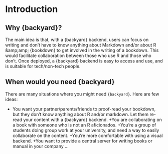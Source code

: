 # Introduction {#intro}

## Why {backyard}?

The main idea is that, with a {backyard} backend, users can focus on writing and don’t have to know anything about Markdown and/or about R &amp;amp;amp; {bookdown} to get involved in the writing of a bookdown. This would facilitate collaboration between those who use R and those who don’t. Once deployed, a {backyard} backend is easy to access and use, and is suitable for tech/non-tech people. 

## When would you need {backyard}

There are many situations where you might need `{backyard}`. Here are few ideas: 

+ You want your partner/parents/friends to proof-read your bookdown, but they don’t know anything about R and/or markdown. Let them re-read your content with a {backyard} backend.
+You are collaborating on a book with someone who is not an R aficionados. 
+You’re a group of students doing group work at your university, and need a way to easily collaborate on the content. 
+You’re more comfortable with using a visual backend.
+You want to provide a central server for writing books or manual in your company
…


